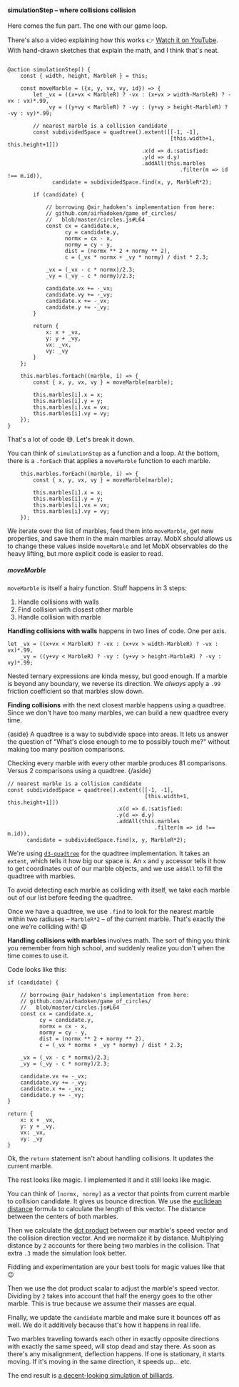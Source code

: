 #### simulationStep – where collisions collision

Here comes the fun part. The one with our game loop.

There's also a video explaining how this works :point_right:
[Watch it on YouTube](https://www.youtube.com/watch?v=H84fmXjTElM). With
hand-drawn sketches that explain the math, and I think that's neat.

```{.javascript caption="Full simulationStep function"}

@action simulationStep() {
    const { width, height, MarbleR } = this;

    const moveMarble = ({x, y, vx, vy, id}) => {
        let _vx = ((x+vx < MarbleR) ? -vx : (x+vx > width-MarbleR) ? -vx : vx)*.99,
            _vy = ((y+vy < MarbleR) ? -vy : (y+vy > height-MarbleR) ? -vy : vy)*.99;

        // nearest marble is a collision candidate
        const subdividedSpace = quadtree().extent([[-1, -1],
                                                   [this.width+1, this.height+1]])
                                          .x(d => d.:satisfied:
                                          .y(d => d.y)
                                          .addAll(this.marbles
                                                      .filter(m => id !== m.id)),
              candidate = subdividedSpace.find(x, y, MarbleR*2);

        if (candidate) {

            // borrowing @air_hadoken's implementation from here:
            // github.com/airhadoken/game_of_circles/
            //   blob/master/circles.js#L64
            const cx = candidate.x,
                  cy = candidate.y,
                  normx = cx - x,
                  normy = cy - y,
                  dist = (normx ** 2 + normy ** 2),
                  c = (_vx * normx + _vy * normy) / dist * 2.3;

            _vx = (_vx - c * normx)/2.3;
            _vy = (_vy - c * normy)/2.3;

            candidate.vx += -_vx;
            candidate.vy += -_vy;
            candidate.x += -_vx;
            candidate.y += -_vy;
        }

        return {
            x: x + _vx,
            y: y + _vy,
            vx: _vx,
            vy: _vy
        }
    };

    this.marbles.forEach((marble, i) => {
        const { x, y, vx, vy } = moveMarble(marble);

        this.marbles[i].x = x;
        this.marbles[i].y = y;
        this.marbles[i].vx = vx;
        this.marbles[i].vy = vy;
    });
}
```

That's a lot of code :sweat_smile:. Let's break it down.

You can think of `simulationStep` as a function and a loop. At the bottom,
there is a `.forEach` that applies a `moveMarble` function to each marble.

```{.javascript caption="Loop through marbles"}
    this.marbles.forEach((marble, i) => {
        const { x, y, vx, vy } = moveMarble(marble);

        this.marbles[i].x = x;
        this.marbles[i].y = y;
        this.marbles[i].vx = vx;
        this.marbles[i].vy = vy;
    });
```

We iterate over the list of marbles, feed them into `moveMarble`, get new
properties, and save them in the main marbles array. MobX _should_ allows us to
change these values inside `moveMarble` and let MobX observables do the heavy
lifting, but more explicit code is easier to read.

##### moveMarble

`moveMarble` is itself a hairy function. Stuff happens in 3 steps:

1. Handle collisions with walls
2. Find collision with closest other marble
3. Handle collision with marble

**Handling collisions with walls** happens in two lines of code. One per axis.

```{.javascript caption="Detecting wall collisions"}
let _vx = ((x+vx < MarbleR) ? -vx : (x+vx > width-MarbleR) ? -vx : vx)*.99,
    _vy = ((y+vy < MarbleR) ? -vy : (y+vy > height-MarbleR) ? -vy : vy)*.99;
```

Nested ternary expressions are kinda messy, but good enough. If a marble is
beyond any boundary, we reverse its direction. We _always_ apply a `.99`
friction coefficient so that marbles slow down.

**Finding collisions** with the next closest marble happens using a quadtree.
Since we don't have too many marbles, we can build a new quadtree every time.

{aside} A quadtree is a way to subdivide space into areas. It lets us answer
the question of "What's close enough to me to possibly touch me?" without
making too many position comparisons.

Checking every marble with every other marble produces 81 comparisons. Versus 2
comparisons using a quadtree. {/aside}

```{.javascript caption="Finding collision candidates"}
// nearest marble is a collision candidate
const subdividedSpace = quadtree().extent([[-1, -1],
                                           [this.width+1, this.height+1]])
                                  .x(d => d.:satisfied:
                                  .y(d => d.y)
                                  .addAll(this.marbles
                                              .filter(m => id !== m.id)),
      candidate = subdividedSpace.find(x, y, MarbleR*2);
```

We're using [`d3-quadtree`](https://github.com/d3/d3-quadtree) for the quadtree
implementation. It takes an `extent`, which tells it how big our space is. An
`x` and `y` accessor tells it how to get coordinates out of our marble objects,
and we use `addAll` to fill the quadtree with marbles.

To avoid detecting each marble as colliding with itself, we take each marble
out of our list before feeding the quadtree.

Once we have a quadtree, we use `.find` to look for the nearest marble within
two radiuses – `MarbleR*2` – of the current marble. That's exactly the one
we're colliding with! :smile:

**Handling collisions with marbles** involves math. The sort of thing you think
you remember from high school, and suddenly realize you don't when the time
comes to use it.

Code looks like this:

```{.javascript caption="Handling marble collisions"}
if (candidate) {

    // borrowing @air_hadoken's implementation from here:
    // github.com/airhadoken/game_of_circles/
    //   blob/master/circles.js#L64
    const cx = candidate.x,
          cy = candidate.y,
          normx = cx - x,
          normy = cy - y,
          dist = (normx ** 2 + normy ** 2),
          c = (_vx * normx + _vy * normy) / dist * 2.3;

    _vx = (_vx - c * normx)/2.3;
    _vy = (_vy - c * normy)/2.3;

    candidate.vx += -_vx;
    candidate.vy += -_vy;
    candidate.x += -_vx;
    candidate.y += -_vy;
}

return {
    x: x + _vx,
    y: y + _vy,
    vx: _vx,
    vy: _vy
}
```

Ok, the `return` statement isn't about handling collisions. It updates the
current marble.

The rest looks like magic. I implemented it and it still looks like magic.

You can think of `[normx, normy]` as a vector that points from current marble
to collision candidate. It gives us bounce direction. We use the
[euclidean distance](https://en.wikipedia.org/wiki/Euclidean_distance) formula
to calculate the length of this vector. The distance between the centers of
both marbles.

Then we calculate the [dot product](https://en.wikipedia.org/wiki/Dot_product)
between our marble's speed vector and the collision direction vector. And we
normalize it by distance. Multiplying distance by `2` accounts for there being
two marbles in the collision. That extra `.3` made the simulation look better.

Fiddling and experimentation are your best tools for magic values like that
:wink:

Then we use the dot product scalar to adjust the marble's speed vector.
Dividing by `2` takes into account that half the energy goes to the other
marble. This is true because we assume their masses are equal.

Finally, we update the `candidate` marble and make sure it bounces off as well.
We do it additively because that's how it happens in real life.

Two marbles traveling towards each other in exactly opposite directions with
exactly the same speed, will stop dead and stay there. As soon as there's any
misalignment, deflection happens. If one is stationary, it starts moving. If
it's moving in the same direction, it speeds up… etc.

The end result is
[a decent-looking simulation of billiards](https://swizec.github.io/declarative-canvas-react-konva/).